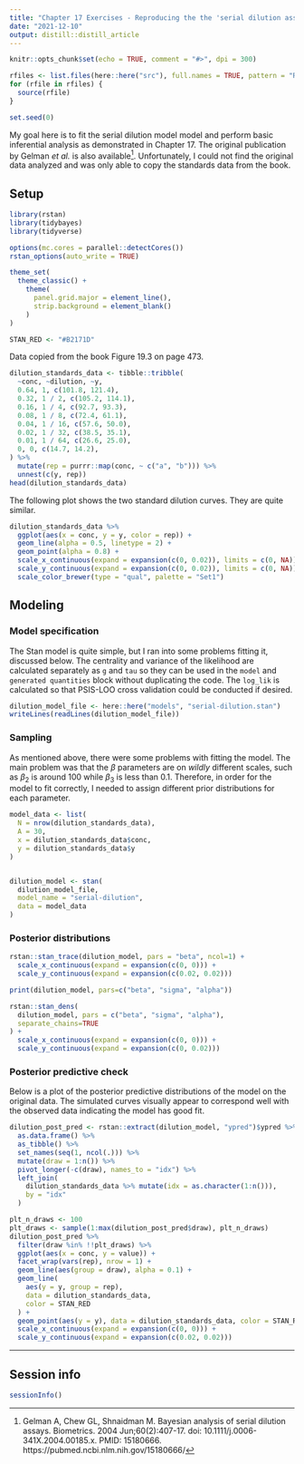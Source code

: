 ```yaml
---
title: "Chapter 17 Exercises - Reproducing the the 'serial dilution assay'"
date: "2021-12-10"
output: distill::distill_article
---
```


```r
knitr::opts_chunk$set(echo = TRUE, comment = "#>", dpi = 300)

rfiles <- list.files(here::here("src"), full.names = TRUE, pattern = "R$")
for (rfile in rfiles) {
  source(rfile)
}

set.seed(0)
```

My goal here is to fit the serial dilution model model and perform basic inferential analysis as demonstrated in Chapter 17.
The original publication by Gelman *et al.* is also available[^1].
Unfortunately, I could not find the original data analyzed and was only able to copy the standards data from the book.

[^1]: Gelman A, Chew GL, Shnaidman M. Bayesian analysis of serial dilution assays. Biometrics. 2004 Jun;60(2):407-17. doi: 10.1111/j.0006-341X.2004.00185.x. PMID: 15180666. https://pubmed.ncbi.nlm.nih.gov/15180666/

## Setup

```r
library(rstan)
library(tidybayes)
library(tidyverse)

options(mc.cores = parallel::detectCores())
rstan_options(auto_write = TRUE)

theme_set(
  theme_classic() +
    theme(
      panel.grid.major = element_line(),
      strip.background = element_blank()
    )
)

STAN_RED <- "#B2171D"
```

Data copied from the book Figure 19.3 on page 473.

```r
dilution_standards_data <- tibble::tribble(
  ~conc, ~dilution, ~y,
  0.64, 1, c(101.8, 121.4),
  0.32, 1 / 2, c(105.2, 114.1),
  0.16, 1 / 4, c(92.7, 93.3),
  0.08, 1 / 8, c(72.4, 61.1),
  0.04, 1 / 16, c(57.6, 50.0),
  0.02, 1 / 32, c(38.5, 35.1),
  0.01, 1 / 64, c(26.6, 25.0),
  0, 0, c(14.7, 14.2),
) %>%
  mutate(rep = purrr::map(conc, ~ c("a", "b"))) %>%
  unnest(c(y, rep))
head(dilution_standards_data)
```

The following plot shows the two standard dilution curves.
They are quite similar.

```r
dilution_standards_data %>%
  ggplot(aes(x = conc, y = y, color = rep)) +
  geom_line(alpha = 0.5, linetype = 2) +
  geom_point(alpha = 0.8) +
  scale_x_continuous(expand = expansion(c(0, 0.02)), limits = c(0, NA)) +
  scale_y_continuous(expand = expansion(c(0, 0.02)), limits = c(0, NA)) +
  scale_color_brewer(type = "qual", palette = "Set1")
```

## Modeling

### Model specification

The Stan model is quite simple, but I ran into some problems fitting it, discussed below.
The centrality and variance of the likelihood are calculated separately as `g` and `tau` so they can be used in the `model` and `generated quantities` block without duplicating the code.
The `log_lik` is calculated so that PSIS-LOO cross validation could be conducted if desired.

```r
dilution_model_file <- here::here("models", "serial-dilution.stan")
writeLines(readLines(dilution_model_file))
```

### Sampling

As mentioned above, there were some problems with fitting the model.
The main problem was that the $\beta$ parameters are on *wildly* different scales, such as $\beta_2$ is around 100 while $\beta_3$ is less than 0.1.
Therefore, in order for the model to fit correctly, I needed to assign different prior distributions for each parameter.

```r
model_data <- list(
  N = nrow(dilution_standards_data),
  A = 30,
  x = dilution_standards_data$conc,
  y = dilution_standards_data$y
)


dilution_model <- stan(
  dilution_model_file,
  model_name = "serial-dilution",
  data = model_data
)
```

### Posterior distributions

```r
rstan::stan_trace(dilution_model, pars = "beta", ncol=1) +
  scale_x_continuous(expand = expansion(c(0, 0))) +
  scale_y_continuous(expand = expansion(c(0.02, 0.02)))
```

```r
print(dilution_model, pars=c("beta", "sigma", "alpha"))
```


```r
rstan::stan_dens(
  dilution_model, pars = c("beta", "sigma", "alpha"),
  separate_chains=TRUE
) +
  scale_x_continuous(expand = expansion(c(0, 0))) +
  scale_y_continuous(expand = expansion(c(0, 0.02)))
```

### Posterior predictive check

Below is a plot of the posterior predictive distributions of the model on the original data.
The simulated curves visually appear to correspond well with the observed data indicating the model has good fit.

```r
dilution_post_pred <- rstan::extract(dilution_model, "ypred")$ypred %>%
  as.data.frame() %>%
  as_tibble() %>%
  set_names(seq(1, ncol(.))) %>%
  mutate(draw = 1:n()) %>%
  pivot_longer(-c(draw), names_to = "idx") %>%
  left_join(
    dilution_standards_data %>% mutate(idx = as.character(1:n())),
    by = "idx"
  )
```

```r
plt_n_draws <- 100
plt_draws <- sample(1:max(dilution_post_pred$draw), plt_n_draws)
dilution_post_pred %>%
  filter(draw %in% !!plt_draws) %>%
  ggplot(aes(x = conc, y = value)) +
  facet_wrap(vars(rep), nrow = 1) +
  geom_line(aes(group = draw), alpha = 0.1) +
  geom_line(
    aes(y = y, group = rep),
    data = dilution_standards_data,
    color = STAN_RED
  ) +
  geom_point(aes(y = y), data = dilution_standards_data, color = STAN_RED) +
  scale_x_continuous(expand = expansion(c(0, 0))) +
  scale_y_continuous(expand = expansion(c(0.02, 0.02)))
```

---

## Session info

```r
sessionInfo()
```
